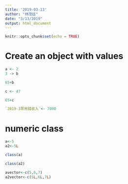```yaml
---
title: '2019-03-13'
author: "林茂廷"
date: "3/13/2019"
output: html_document
---
```


```r
knitr::opts_chunk$set(echo = TRUE)
```

# Create an object with values

```r
a <- 2
3 -> b
```

```r
65+b
```

```r
c <- 47

65+c
```

```r
`2019-3零用錢收入`<- 7000
```

# numeric class

```r
a<-5
a2<-5L
```

```r
class(a)
```

```r
class(a2)
```

```r
avector<-c(5,6,7)
a2vector<-c(5L,6L,7L)
```

